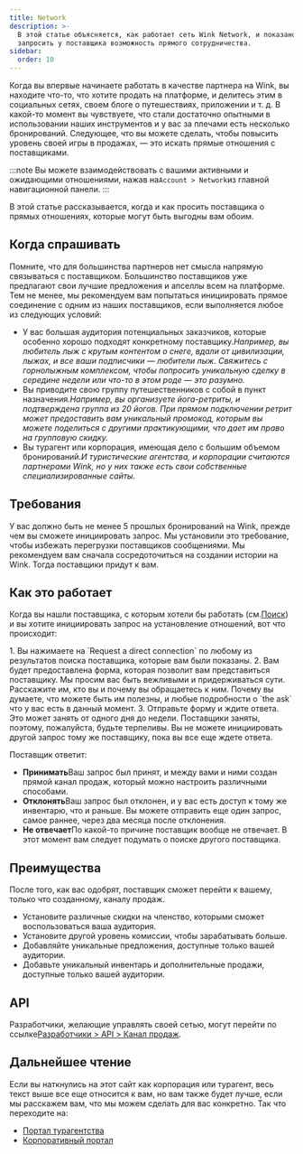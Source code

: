 ```yaml
---
title: Network
description: >-
  В этой статье объясняется, как работает сеть Wink Network, и показано, как
  запросить у поставщика возможность прямого сотрудничества.
sidebar:
  order: 10
---
```


Когда вы впервые начинаете работать в качестве партнера на Wink, вы находите что-то, что хотите продать на платформе, и делитесь этим в социальных сетях, своем блоге о путешествиях, приложении и т. д.
В какой-то момент вы чувствуете, что стали достаточно опытными в использовании наших инструментов и у вас за плечами есть несколько бронирований.
Следующее, что вы можете сделать, чтобы повысить уровень своей игры в продажах, — это искать прямые отношения с поставщиками.

:::note
Вы можете взаимодействовать с вашими активными и ожидающими отношениями, нажав на`Account > Network`из главной навигационной панели.
:::

В этой статье рассказывается, когда и как просить поставщика о прямых отношениях, которые могут быть выгодны вам обоим.

## Когда спрашивать

Помните, что для большинства партнеров нет смысла напрямую связываться с поставщиком. Большинство поставщиков уже предлагают свои лучшие предложения и апселлы всем на платформе.
Тем не менее, мы рекомендуем вам попытаться инициировать прямое соединение с одним из наших поставщиков, если выполняется любое из следующих условий:

* У вас большая аудитория потенциальных заказчиков, которые особенно хорошо подходят конкретному поставщику.*Например, вы любитель лыж с крутым контентом о снеге, вдали от цивилизации, лыжах, и все ваши подписчики — любители лыж. Свяжитесь с горнолыжным комплексом, чтобы попросить уникальную сделку в середине недели или что-то в этом роде — это разумно.*
* Вы приводите свою группу путешественников с собой в пункт назначения.*Например, вы организуете йога-ретриты, и подтверждена группа из 20 йогов. При прямом подключении ретрит может предоставить вам уникальный промокод, которым вы можете поделиться с другими практикующими, что дает им право на групповую скидку.*
* Вы турагент или корпорация, имеющая дело с большим объемом бронирований.*И туристические агентства, и корпорации считаются партнерами Wink, но у них также есть свои собственные специализированные сайты.*

## Требования

У вас должно быть не менее 5 прошлых бронирований на Wink, прежде чем вы сможете инициировать запрос. Мы установили это требование, чтобы избежать перегрузки поставщиков сообщениями. Мы рекомендуем вам сначала сосредоточиться на создании истории на Wink. Тогда поставщики придут к вам.

## Как это работает

Когда вы нашли поставщика, с которым хотели бы работать (см.[Поиск](/studio/search/)) и вы хотите инициировать запрос на установление отношений, вот что происходит:

<Steps>
  1. Вы нажимаете на `Request a direct connection` по любому из результатов поиска поставщика, которые вам были показаны.
  2. Вам будет предоставлена форма, которая позволит вам представиться поставщику. Мы просим вас быть вежливыми и придерживаться сути. Расскажите им, кто вы и почему вы обращаетесь к ним. Почему вы думаете, что можете быть им полезны, и любые подробности о `the ask` что у вас есть в данный момент.
  3. Отправьте форму и ждите ответа. Это может занять от одного дня до недели. Поставщики заняты, поэтому, пожалуйста, будьте терпеливы. Вы не можете инициировать другой запрос тому же поставщику, пока вы все еще ждете ответа.
</Steps>


Поставщик ответит:

* **Принимать**Ваш запрос был принят, и между вами и ними создан прямой канал продаж, который можно настроить различными способами.
* **Отклонять**Ваш запрос был отклонен, и у вас есть доступ к тому же инвентарю, что и раньше. Вы можете отправить еще один запрос, самое раннее, через два месяца после отклонения.
* **Не отвечает**По какой-то причине поставщик вообще не отвечает. В этот момент вам следует подумать о поиске другого поставщика.

## Преимущества

После того, как вас одобрят, поставщик сможет перейти к вашему, только что созданному, каналу продаж.

* Установите различные скидки на членство, которыми сможет воспользоваться ваша аудитория.
* Установите другой уровень комиссии, чтобы зарабатывать больше.
* Добавляйте уникальные предложения, доступные только вашей аудитории.
* Добавьте уникальный инвентарь и дополнительные продажи, доступные только вашей аудитории.

## API

Разработчики, желающие управлять своей сетью, могут перейти по ссылке[Разработчики > API > Канал продаж](/developers/apis/#sales-channel-api).

## Дальнейшее чтение

Если вы наткнулись на этот сайт как корпорация или турагент, весь текст выше все еще относится к вам, но вам также будет лучше, если мы расскажем вам, что мы можем сделать для вас конкретно. Так что переходите на:

* [Портал турагентства](/travel-agent/what-is-agent/)
* [Корпоративный портал](/corporate/what-is-group/)

